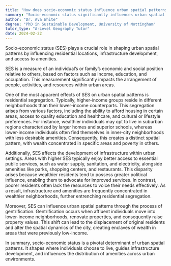 ```yaml
---
title: "How does socio-economic status influence urban spatial patterns?"
summary: "Socio-economic status significantly influences urban spatial patterns by determining residential areas, infrastructure development, and access to amenities."
author: "Dr. Ava White"
degree: "PhD in Sustainable Development, University of Nottingham"
tutor_type: "A-Level Geography Tutor"
date: 2024-02-22
---
```


Socio-economic status (SES) plays a crucial role in shaping urban spatial patterns by influencing residential locations, infrastructure development, and access to amenities.

SES is a measure of an individual’s or family’s economic and social position relative to others, based on factors such as income, education, and occupation. This measurement significantly impacts the arrangement of people, activities, and resources within urban areas.

One of the most apparent effects of SES on urban spatial patterns is residential segregation. Typically, higher-income groups reside in different neighborhoods than their lower-income counterparts. This segregation arises from various factors, including the ability to afford housing in certain areas, access to quality education and healthcare, and cultural or lifestyle preferences. For instance, wealthier individuals may opt to live in suburban regions characterized by larger homes and superior schools, whereas lower-income individuals often find themselves in inner-city neighborhoods with less desirable amenities. Consequently, this creates a distinct spatial pattern, with wealth concentrated in specific areas and poverty in others.

Additionally, SES affects the development of infrastructure within urban settings. Areas with higher SES typically enjoy better access to essential public services, such as water supply, sanitation, and electricity, alongside amenities like parks, shopping centers, and restaurants. This disparity arises because wealthier residents tend to possess greater political influence, enabling them to advocate for improved services. In contrast, poorer residents often lack the resources to voice their needs effectively. As a result, infrastructure and amenities are frequently concentrated in wealthier neighborhoods, further entrenching residential segregation.

Moreover, SES can influence urban spatial patterns through the process of gentrification. Gentrification occurs when affluent individuals move into lower-income neighborhoods, renovate properties, and consequently raise property values. This shift can lead to the displacement of original residents and alter the spatial dynamics of the city, creating enclaves of wealth in areas that were previously low-income.

In summary, socio-economic status is a pivotal determinant of urban spatial patterns. It shapes where individuals choose to live, guides infrastructure development, and influences the distribution of amenities across urban environments.
    